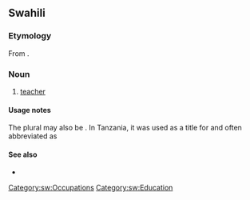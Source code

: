 ==Swahili==

===Etymology===
From {{etyl|ar|sw}} {{m|ar|مُعَلِّم||teacher}}.

===Noun===
{{sw-noun|wa}}

# [[teacher]]

====Usage notes====
The plural may also be {{m|sw|waalimu}}. In Tanzania, it was used as a title for {{w|Julius Nyerere}} and often abbreviated as {{m|sw|Mwl.}}

====See also====
* {{l|sw|profesa}}

[[Category:sw:Occupations]]
[[Category:sw:Education]]